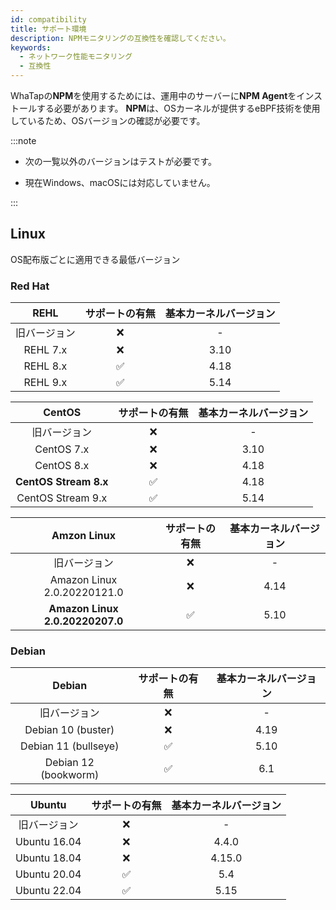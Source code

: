 ```yaml
---
id: compatibility
title: サポート環境
description: NPMモニタリングの互換性を確認してください。
keywords:
  - ネットワーク性能モニタリング
  - 互換性
---
```


WhaTapの**NPM**を使用するためには、運用中のサーバーに**NPM Agent**をインストールする必要があります。 **NPM**は、OSカーネルが提供するeBPF技術を使用しているため、OSバージョンの確認が必要です。

:::note

- 次の一覧以外のバージョンはテストが必要です。

- 現在Windows、macOSには対応していません。

:::

## Linux

OS配布版ごとに適用できる最低バージョン

### Red Hat

<div class='db-agent'>

|   REHL   |             サポートの有無             | 基本カーネルバージョン |
| :------: | :-----------------------------: | :---------: |
|  旧バージョン  | <span class='emoji-no'>❌</span> |      -      |
| REHL 7.x | <span class='emoji-no'>❌</span> |     3.10    |
| REHL 8.x | <span class='emoji-ok'>✅</span> |     4.18    |
| REHL 9.x | <span class='emoji-ok'>✅</span> |     5.14    |

|         CentOS        |             サポートの有無             | 基本カーネルバージョン |
| :-------------------: | :-----------------------------: | :---------: |
|         旧バージョン        | <span class='emoji-no'>❌</span> |      -      |
|       CentOS 7.x      | <span class='emoji-no'>❌</span> |     3.10    |
|       CentOS 8.x      | <span class='emoji-no'>❌</span> |     4.18    |
| **CentOS Stream 8.x** | <span class='emoji-ok'>✅</span> |     4.18    |
|   CentOS Stream 9.x   | <span class='emoji-ok'>✅</span> |     5.14    |

|           Amzon Linux           |             サポートの有無             | 基本カーネルバージョン |
| :-----------------------------: | :-----------------------------: | :---------: |
|              旧バージョン             | <span class='emoji-no'>❌</span> |      -      |
|   Amazon Linux 2.0.20220121.0   | <span class='emoji-no'>❌</span> |     4.14    |
| **Amazon Linux 2.0.20220207.0** | <span class='emoji-ok'>✅</span> |     5.10    |

</div>

### Debian

<div class='db-agent'>

|        Debian        |             サポートの有無             | 基本カーネルバージョン |
| :------------------: | :-----------------------------: | :---------: |
|        旧バージョン        | <span class='emoji-no'>❌</span> |      -      |
|  Debian 10 (buster)  | <span class='emoji-no'>❌</span> |     4.19    |
| Debian 11 (bullseye) | <span class='emoji-ok'>✅</span> |     5.10    |
| Debian 12 (bookworm) | <span class='emoji-ok'>✅</span> |     6.1     |

|    Ubuntu    |             サポートの有無             | 基本カーネルバージョン |
| :----------: | :-----------------------------: | :---------: |
|    旧バージョン    | <span class='emoji-no'>❌</span> |      -      |
| Ubuntu 16.04 | <span class='emoji-no'>❌</span> |    4.4.0    |
| Ubuntu 18.04 | <span class='emoji-no'>❌</span> |    4.15.0   |
| Ubuntu 20.04 | <span class='emoji-ok'>✅</span> |     5.4     |
| Ubuntu 22.04 | <span class='emoji-ok'>✅</span> |     5.15    |

</div>

